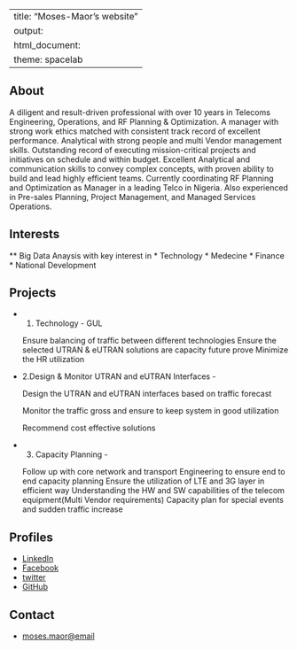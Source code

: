 
---
title: "Moses-Maor's website"
output:
  html_document:
    theme: spacelab
---

## About

A diligent and result-driven professional with over 10 years in Telecoms Engineering, Operations,
and RF Planning & Optimization. A manager with strong work ethics matched with consistent
track record of excellent performance. Analytical with strong people and multi Vendor management skills.
Outstanding record of executing mission-critical projects and initiatives on schedule and
within budget. Excellent Analytical and communication skills to convey complex concepts, with proven ability
to build and lead highly efficient teams. Currently coordinating RF Planning and Optimization as
Manager in a leading Telco in Nigeria. Also experienced in Pre-sales Planning, Project Management, and Managed Services Operations.

## Interests

** Big Data Anaysis with key interest in 
* Technology
* Medecine
* Finance
* National Development

## Projects

* 1. Technology - GUL

    Ensure balancing of traffic between different technologies
    Ensure the selected UTRAN & eUTRAN solutions are capacity future prove
    Minimize the HR utilization 

* 2.Design & Monitor UTRAN and eUTRAN Interfaces -

    Design the UTRAN and eUTRAN interfaces based on traffic forecast

    Monitor the traffic gross and ensure to keep system in good utilization

    Recommend cost effective solutions

* 3. Capacity Planning -

    Follow up with core network and transport Engineering to ensure end to end capacity planning
    Ensure the utilization of LTE and 3G layer in efficient way
    Understanding the HW and SW capabilities of the telecom equipment(Multi Vendor requirements)
    Capacity plan for special events and sudden traffic increase 

## Profiles 

* [LinkedIn](https://www.linkedin.com/in/engr-moses-maor)
* [Facebook](http://facebook.com/mosedoo)
* [twitter](http://twitter.com@MosesMaor)
* [GitHub](http://github.com/Moses-Maor)

## Contact

* [moses.maor@email](mailto:moses.maor@email)